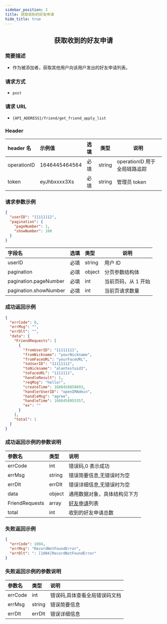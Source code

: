 ```yaml
---
sidebar_position: 3
title: 获取收到的好友申请
hide_title: true
---
```


<center>

## 获取收到的好友申请

</center>

### 简要描述

- 作为被添加者，获取其他用户向该用户发出的好友申请列表。

### 请求方式

- `post`

### 请求 URL

- `{API_ADDRESS}/friend/get_friend_apply_list`

### Header

| header 名   | 示例值        | 选填 | 类型   | 说明                         |
| :---------- | :------------ | :--- | ------ | ---------------------------- |
| operationID | 1646445464564 | 必填 | string | operationID 用于全局链路追踪 |
| token       | eyJhbxxxx3Xs  | 必填 | string | 管理员 token                 |

### 请求参数示例

```json
{
  "userID": "11111112",
  "pagination": {
    "pageNumber": 1,
    "showNumber": 100
  }
}
```

| 字段名                | 选填 | 类型   | 说明                |
| :-------------------- | :--- | :----- | ------------------- |
| userID                | 必填 | string | 用户 ID             |
| pagination            | 必填 | object | 分页参数结构体      |
| pagination.pageNumber | 必填 | int    | 当前页码，从 1 开始 |
| pagination.showNumber | 必填 | int    | 当前页请求数量      |

### 成功返回示例

```json
{
  "errCode": 0,
  "errMsg": "",
  "errDlt": "",
  "data": {
    "FriendRequests": [
      {
        "fromUserID": "11111111",
        "fromNickname": "yourNickname",
        "fromFaceURL": "yourFaceURL",
        "toUserID": "11111112",
        "toNickname": "alantestuid3",
        "toFaceURL": "1111111",
        "handleResult": 1,
        "reqMsg": "hello!",
        "createTime": 1688458858893,
        "handlerUserID": "openIMAdmin",
        "handleMsg": "agree",
        "handleTime": 1688458955357,
        "ex": ""
      }
    ],
    "total": 1
  }
}
```

### 成功返回示例的参数说明

| 参数名         | 类型   | 说明                                                            |
| :------------- | :----- | :-------------------------------------------------------------- |
| errCode        | int    | 错误码,0 表示成功                                               |
| errMsg         | string | 错误简要信息,无错误时为空                                       |
| errDlt         | errDlt | 错误详细信息,无错误时为空                                       |
| data           | object | 通用数据对象，具体结构见下方                                    |
| FriendRequests | array  | [好友申请](docs/restapi/commonFields.mdx#friendrequestinfo)列表 |
| total          | int    | 收到的好友申请总数                                              |

### 失败返回示例

```json
{
  "errCode": 1004,
  "errMsg": "RecordNotFoundError",
  "errDlt": ": [1004]RecordNotFoundError"
}
```

### 失败返回示例的参数说明

| 参数名  | 类型   | 说明                          |
| :------ | :----- | :---------------------------- |
| errCode | int    | 错误码,具体查看全局错误码文档 |
| errMsg  | string | 错误简要信息                  |
| errDlt  | errDlt | 错误详细信息                  |
